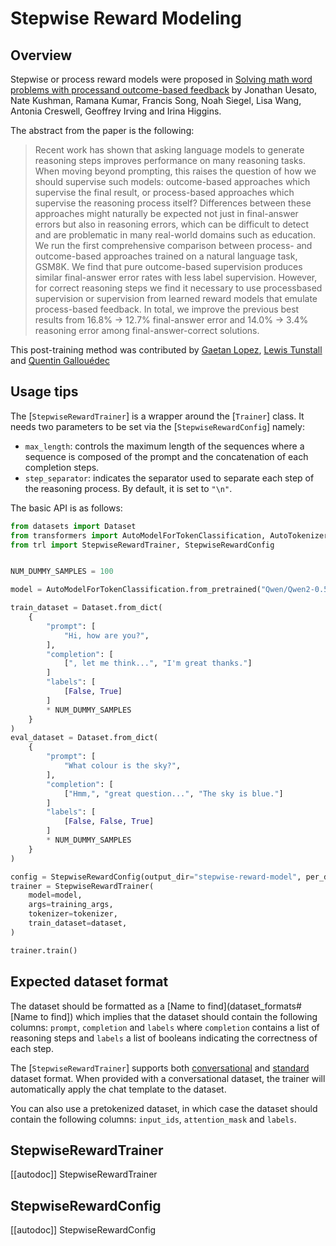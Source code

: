 # Stepwise Reward Modeling

## Overview

Stepwise or process reward models were proposed in [Solving math word problems with processand outcome-based feedback](https://arxiv.org/pdf/2211.14275) by Jonathan Uesato, Nate Kushman, Ramana Kumar, Francis Song, Noah Siegel, Lisa Wang, Antonia Creswell, Geoffrey Irving and Irina Higgins.

The abstract from the paper is the following:

> Recent work has shown that asking language models to generate reasoning steps improves performance on many reasoning tasks. When moving beyond prompting, this raises the question of how we should supervise such models: outcome-based approaches which supervise the final result, or process-based approaches which supervise the reasoning process itself? Differences between these approaches might naturally be expected not just in final-answer errors but also in reasoning errors, which can be difficult to detect and are problematic in many real-world domains such as education. We run the first comprehensive comparison between process- and outcome-based approaches trained on a natural language task, GSM8K. We find that pure outcome-based supervision produces similar final-answer error rates with less label supervision. However, for correct reasoning steps we find it necessary to use processbased supervision or supervision from learned reward models that emulate process-based feedback. In total, we improve the previous best results from 16.8% → 12.7% final-answer error and 14.0% → 3.4% reasoning error among final-answer-correct solutions.

This post-training method was contributed by [Gaetan Lopez](https://github.com/gaetanlop), [Lewis Tunstall](https://huggingface.co/lewtun) and [Quentin Gallouédec](https://huggingface.co/qgallouedec)

## Usage tips  

The [`StepwiseRewardTrainer`] is a wrapper around the [`Trainer`] class. It needs two parameters to be set via the [`StepwiseRewardConfig`] namely:
* `max_length`: controls the maximum length of the sequences where a sequence is composed of the prompt and the concatenation of each completion steps.
* `step_separator`: indicates the separator used to separate each step of the reasoning process. By default, it is set to `"\n"`.

The basic API is as follows:

```python
from datasets import Dataset
from transformers import AutoModelForTokenClassification, AutoTokenizer
from trl import StepwiseRewardTrainer, StepwiseRewardConfig


NUM_DUMMY_SAMPLES = 100

model = AutoModelForTokenClassification.from_pretrained("Qwen/Qwen2-0.5B-Instruct", num_labels=2)

train_dataset = Dataset.from_dict(
    {
        "prompt": [
            "Hi, how are you?",
        ],
        "completion": [
            [", let me think...", "I'm great thanks."]
        ]
        "labels": [
            [False, True]
        ]
        * NUM_DUMMY_SAMPLES
    }
)
eval_dataset = Dataset.from_dict(
    {
        "prompt": [
            "What colour is the sky?",
        ],
        "completion": [
            ["Hmm,", "great question...", "The sky is blue."]
        ]
        "labels": [
            [False, False, True]
        ]
        * NUM_DUMMY_SAMPLES
    }
)

config = StepwiseRewardConfig(output_dir="stepwise-reward-model", per_device_train_batch_size=1, max_length=512, step_separator="\n")
trainer = StepwiseRewardTrainer(
    model=model,
    args=training_args,
    tokenizer=tokenizer,
    train_dataset=dataset,
)

trainer.train()
```

## Expected dataset format

The dataset should be formatted as a [Name to find](dataset_formats#[Name to find]) which implies that the dataset should contain the following columns: `prompt`, `completion` and `labels` where `completion` contains a list of reasoning steps and `labels` a list of booleans indicating the correctness of each step.

The [`StepwiseRewardTrainer`] supports both [conversational](dataset_formats#conversational-dataset-format) and [standard](dataset_formats#standard-dataset-format) dataset format. When provided with a conversational dataset, the trainer will automatically apply the chat template to the dataset.

You can also use a pretokenized dataset, in which case the dataset should contain the following columns: `input_ids`, `attention_mask` and `labels`.

## StepwiseRewardTrainer

[[autodoc]] StepwiseRewardTrainer

## StepwiseRewardConfig

[[autodoc]] StepwiseRewardConfig
